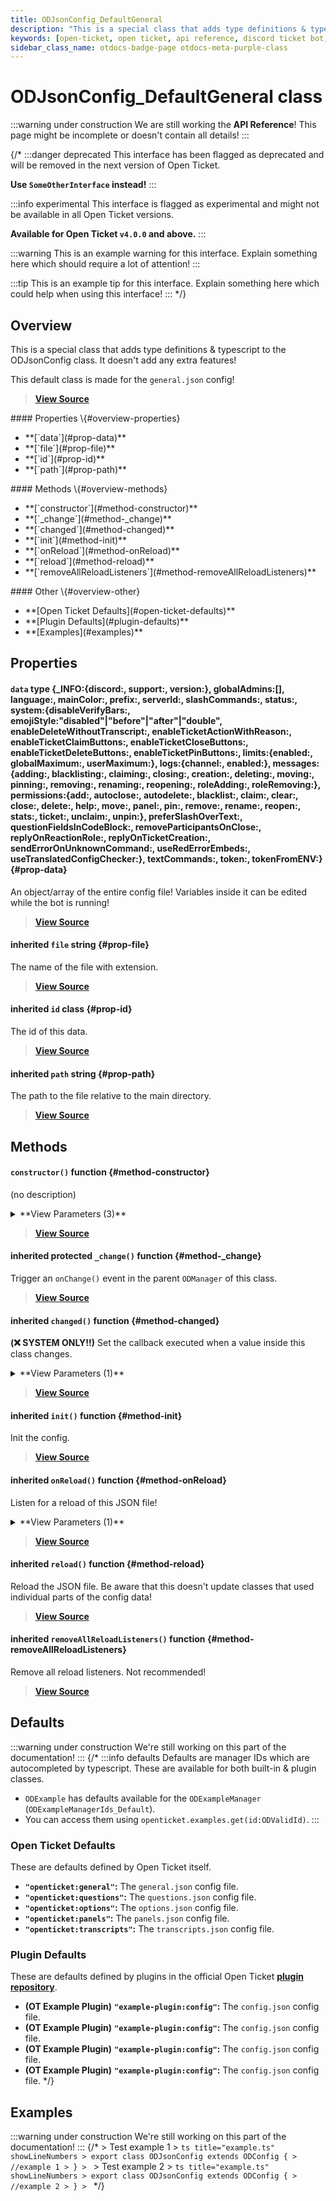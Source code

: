 ```yaml
---
title: ODJsonConfig_DefaultGeneral
description: "This is a special class that adds type definitions & typescript to the ODJsonConfig class. It doesn't add any extra features!"
keywords: [open-ticket, open ticket, api reference, discord ticket bot, class]
sidebar_class_name: otdocs-badge-page otdocs-meta-purple-class
---
```

<head>
    <link rel="apple-touch-icon" href="/img/logo_vertical.png"/>
</head>

# ODJsonConfig_DefaultGeneral <M color="purple">class</M>

:::warning under construction
We are still working the **API Reference**! This page might be incomplete or doesn't contain all details!
:::

{/*
:::danger deprecated
This interface has been flagged as deprecated and will be removed in the next version of Open Ticket.

**Use `SomeOtherInterface` instead!**
:::

:::info experimental
This interface is flagged as experimental and might not be available in all Open Ticket versions.

**Available for Open Ticket `v4.0.0` and above.**
:::

:::warning
This is an example warning for this interface. Explain something here which should require a lot of attention!
:::

:::tip
This is an example tip for this interface. Explain something here which could help when using this interface!
:::
*/}

## Overview
This is a special class that adds type definitions & typescript to the ODJsonConfig class.
It doesn't add any extra features!

This default class is made for the `general.json` config!

> [**View Source**](https://otgithub.dj-dj.be/tree/main/src/core/api/defaults/config.ts#L86)

<FlexHorizontal>
<div style={{width:"30%"}}>
    #### Properties \{#overview-properties}
    <ul>
        <li>**[`data`](#prop-data)**</li>
        <li>**[`file`](#prop-file)**</li>
        <li>**[`id`](#prop-id)**</li>
        <li>**[`path`](#prop-path)**</li>
    </ul>
</div>
<div style={{width:"30%"}}>
    #### Methods \{#overview-methods}
    <ul>
        <li>**[`constructor`](#method-constructor)**</li>
        <li>**[`_change`](#method-_change)**</li>
        <li>**[`changed`](#method-changed)**</li>
        <li>**[`init`](#method-init)**</li>
        <li>**[`onReload`](#method-onReload)**</li>
        <li>**[`reload`](#method-reload)**</li>
        <li>**[`removeAllReloadListeners`](#method-removeAllReloadListeners)**</li>
    </ul>
</div>
<div style={{width:"30%"}}>
    #### Other \{#overview-other}
    <ul>
        <li>**[Open Ticket Defaults](#open-ticket-defaults)**</li>
        <li>**[Plugin Defaults](#plugin-defaults)**</li>
        <li>**[Examples](#examples)**</li>
    </ul>
</div>
</FlexHorizontal>

## Properties
<Divider></Divider>
#### `data` <M color="brown">type</M> <ApiBlock>\{_INFO:\{discord:<ApiUrl url="js:string" label="string"/>, support:<ApiUrl url="js:string" label="string"/>, version:<ApiUrl url="js:string" label="string"/>\}, globalAdmins:<ApiUrl url="js:string" label="string"/>[], language:<ApiUrl url="js:string" label="string"/>, mainColor:<ApiUrl url="https://discord.js.org/docs/packages/discord.js/main/ColorResolvable:TypeAlias" label="discord.ColorResolvable"/>, prefix:<ApiUrl url="js:string" label="string"/>, serverId:<ApiUrl url="js:string" label="string"/>, slashCommands:<ApiUrl url="js:boolean" label="boolean"/>, status:<ApiUrl url="interface:ODJsonConfig_DefaultStatusType" label="api.ODJsonConfig_DefaultStatusType"/>, system:\{disableVerifyBars:<ApiUrl url="js:boolean" label="boolean"/>, emojiStyle:"disabled"|"before"|"after"|"double", enableDeleteWithoutTranscript:<ApiUrl url="js:boolean" label="boolean"/>, enableTicketActionWithReason:<ApiUrl url="js:boolean" label="boolean"/>, enableTicketClaimButtons:<ApiUrl url="js:boolean" label="boolean"/>, enableTicketCloseButtons:<ApiUrl url="js:boolean" label="boolean"/>, enableTicketDeleteButtons:<ApiUrl url="js:boolean" label="boolean"/>, enableTicketPinButtons:<ApiUrl url="js:boolean" label="boolean"/>, limits:\{enabled:<ApiUrl url="js:boolean" label="boolean"/>, globalMaximum:<ApiUrl url="js:number" label="number"/>, userMaximum:<ApiUrl url="js:number" label="number"/>\}, logs:\{channel:<ApiUrl url="js:string" label="string"/>, enabled:<ApiUrl url="js:boolean" label="boolean"/>\}, messages:\{adding:<ApiUrl url="interface:ODJsonConfig_DefaultMessageSettingsType" label="api.ODJsonConfig_DefaultMessageSettingsType"/>, blacklisting:<ApiUrl url="interface:ODJsonConfig_DefaultMessageSettingsType" label="api.ODJsonConfig_DefaultMessageSettingsType"/>, claiming:<ApiUrl url="interface:ODJsonConfig_DefaultMessageSettingsType" label="api.ODJsonConfig_DefaultMessageSettingsType"/>, closing:<ApiUrl url="interface:ODJsonConfig_DefaultMessageSettingsType" label="api.ODJsonConfig_DefaultMessageSettingsType"/>, creation:<ApiUrl url="interface:ODJsonConfig_DefaultMessageSettingsType" label="api.ODJsonConfig_DefaultMessageSettingsType"/>, deleting:<ApiUrl url="interface:ODJsonConfig_DefaultMessageSettingsType" label="api.ODJsonConfig_DefaultMessageSettingsType"/>, moving:<ApiUrl url="interface:ODJsonConfig_DefaultMessageSettingsType" label="api.ODJsonConfig_DefaultMessageSettingsType"/>, pinning:<ApiUrl url="interface:ODJsonConfig_DefaultMessageSettingsType" label="api.ODJsonConfig_DefaultMessageSettingsType"/>, removing:<ApiUrl url="interface:ODJsonConfig_DefaultMessageSettingsType" label="api.ODJsonConfig_DefaultMessageSettingsType"/>, renaming:<ApiUrl url="interface:ODJsonConfig_DefaultMessageSettingsType" label="api.ODJsonConfig_DefaultMessageSettingsType"/>, reopening:<ApiUrl url="interface:ODJsonConfig_DefaultMessageSettingsType" label="api.ODJsonConfig_DefaultMessageSettingsType"/>, roleAdding:<ApiUrl url="interface:ODJsonConfig_DefaultMessageSettingsType" label="api.ODJsonConfig_DefaultMessageSettingsType"/>, roleRemoving:<ApiUrl url="interface:ODJsonConfig_DefaultMessageSettingsType" label="api.ODJsonConfig_DefaultMessageSettingsType"/>\}, permissions:\{add:<ApiUrl url="js:string" label="string"/>, autoclose:<ApiUrl url="js:string" label="string"/>, autodelete:<ApiUrl url="js:string" label="string"/>, blacklist:<ApiUrl url="js:string" label="string"/>, claim:<ApiUrl url="js:string" label="string"/>, clear:<ApiUrl url="js:string" label="string"/>, close:<ApiUrl url="js:string" label="string"/>, delete:<ApiUrl url="js:string" label="string"/>, help:<ApiUrl url="js:string" label="string"/>, move:<ApiUrl url="js:string" label="string"/>, panel:<ApiUrl url="js:string" label="string"/>, pin:<ApiUrl url="js:string" label="string"/>, remove:<ApiUrl url="js:string" label="string"/>, rename:<ApiUrl url="js:string" label="string"/>, reopen:<ApiUrl url="js:string" label="string"/>, stats:<ApiUrl url="js:string" label="string"/>, ticket:<ApiUrl url="js:string" label="string"/>, unclaim:<ApiUrl url="js:string" label="string"/>, unpin:<ApiUrl url="js:string" label="string"/>\}, preferSlashOverText:<ApiUrl url="js:boolean" label="boolean"/>, questionFieldsInCodeBlock:<ApiUrl url="js:boolean" label="boolean"/>, removeParticipantsOnClose:<ApiUrl url="js:boolean" label="boolean"/>, replyOnReactionRole:<ApiUrl url="js:boolean" label="boolean"/>, replyOnTicketCreation:<ApiUrl url="js:boolean" label="boolean"/>, sendErrorOnUnknownCommand:<ApiUrl url="js:boolean" label="boolean"/>, useRedErrorEmbeds:<ApiUrl url="js:boolean" label="boolean"/>, useTranslatedConfigChecker:<ApiUrl url="js:boolean" label="boolean"/>\}, textCommands:<ApiUrl url="js:boolean" label="boolean"/>, token:<ApiUrl url="js:string" label="string"/>, tokenFromENV:<ApiUrl url="js:boolean" label="boolean"/>\}</ApiBlock> \{#prop-data}
An object/array of the entire config file! Variables inside it can be edited while the bot is running!

> [**View Source**](https://otgithub.dj-dj.be/tree/main/src/core/api/defaults/config.ts#L87)

<Divider></Divider>
#### <C color="blue">inherited</C> `file` <M color="blue">string</M> <ApiBlock><ApiUrl url="js:string" label="string"/></ApiBlock> \{#prop-file}
The name of the file with extension.

> [**View Source**](https://otgithub.dj-dj.be/tree/main/src/core/api/modules/config.ts#L40)

<Divider></Divider>
#### <C color="purple">inherited</C> `id` <M color="purple">class</M> <ApiBlock><ApiUrl url="class:ODId" label="api.ODId"/></ApiBlock> \{#prop-id}
The id of this data.

> [**View Source**](https://otgithub.dj-dj.be/tree/main/src/core/api/modules/base.ts#L172)

<Divider></Divider>
#### <C color="blue">inherited</C> `path` <M color="blue">string</M> <ApiBlock><ApiUrl url="js:string" label="string"/></ApiBlock> \{#prop-path}
The path to the file relative to the main directory.

> [**View Source**](https://otgithub.dj-dj.be/tree/main/src/core/api/modules/config.ts#L42)

<Divider></Divider>

## Methods
<Divider></Divider>
#### `constructor()` <M color="orange">function</M> <ApiBlock><ApiUrl url="class:ODJsonConfig_DefaultGeneral" label="api.ODJsonConfig_DefaultGeneral"/></ApiBlock> \{#method-constructor}
(no description)

<details>
<summary>**View Parameters (3)**</summary>
- **`id`:** <M color="brown">type</M> <ApiBlock><ApiUrl url="type:ODValidId" label="api.ODValidId"/></ApiBlock> - Parameter Description Lorem Ipsum.
- **`file`:** <M color="blue">string</M> <ApiBlock><ApiUrl url="js:string" label="string"/></ApiBlock> - Parameter Description Lorem Ipsum.
- **`customPath`:** <M color="blue">string</M> <ApiBlock><ApiUrl url="js:string" label="string"/></ApiBlock> - Parameter Description Lorem Ipsum.
</details>

> [**View Source**](https://otgithub.dj-dj.be/tree/main/src/core/api/modules/config.ts#L71)

<Divider></Divider>
#### <C color="orange">inherited</C> <C color="orange">protected</C> `_change()` <M color="orange">function</M> <ApiBlock><ApiUrl url="js:void" label="void"/></ApiBlock> \{#method-_change}
Trigger an `onChange()` event in the parent `ODManager` of this class.



> [**View Source**](https://otgithub.dj-dj.be/tree/main/src/core/api/modules/base.ts#L108)

<Divider></Divider>
#### <C color="orange">inherited</C> `changed()` <M color="orange">function</M> <ApiBlock><ApiUrl url="js:void" label="void"/></ApiBlock> \{#method-changed}
**(❌ SYSTEM ONLY!!)** Set the callback executed when a value inside this class changes.

<details>
<summary>**View Parameters (1)**</summary>
- **`callback`:** <M color="brown">type</M> <ApiBlock><ApiUrl url="js:null" label="null"/>|(() => <ApiUrl url="js:void" label="void"/>)</ApiBlock> - Parameter Description Lorem Ipsum.
</details>

> [**View Source**](https://otgithub.dj-dj.be/tree/main/src/core/api/modules/base.ts#L119)

<Divider></Divider>
#### <C color="orange">inherited</C> `init()` <M color="orange">function</M> <ApiBlock><ApiUrl url="type:ODPromiseVoid" label="api.ODPromiseVoid"/></ApiBlock> \{#method-init}
Init the config.



> [**View Source**](https://otgithub.dj-dj.be/tree/main/src/core/api/modules/config.ts#L78)

<Divider></Divider>
#### <C color="orange">inherited</C> `onReload()` <M color="orange">function</M> <ApiBlock><ApiUrl url="js:void" label="void"/></ApiBlock> \{#method-onReload}
Listen for a reload of this JSON file!

<details>
<summary>**View Parameters (1)**</summary>
- **`cb`:** <M color="brown">type</M> <ApiBlock><ApiUrl url="js:function" label="Function"/></ApiBlock> - Parameter Description Lorem Ipsum.
</details>

> [**View Source**](https://otgithub.dj-dj.be/tree/main/src/core/api/modules/config.ts#L105)

<Divider></Divider>
#### <C color="orange">inherited</C> `reload()` <M color="orange">function</M> <ApiBlock><ApiUrl url="js:void" label="void"/></ApiBlock> \{#method-reload}
Reload the JSON file. Be aware that this doesn't update classes that used individual parts of the config data!



> [**View Source**](https://otgithub.dj-dj.be/tree/main/src/core/api/modules/config.ts#L88)

<Divider></Divider>
#### <C color="orange">inherited</C> `removeAllReloadListeners()` <M color="orange">function</M> <ApiBlock><ApiUrl url="js:void" label="void"/></ApiBlock> \{#method-removeAllReloadListeners}
Remove all reload listeners. Not recommended!



> [**View Source**](https://otgithub.dj-dj.be/tree/main/src/core/api/modules/config.ts#L109)

<Divider></Divider>

## Defaults
:::warning under construction
We're still working on this part of the documentation!
:::
{/*
:::info defaults
Defaults are manager IDs which are autocompleted by typescript. These are available for both built-in & plugin classes.
- `ODExample` has defaults available for the `ODExampleManager` (`ODExampleManagerIds_Default`).
- You can access them using `openticket.examples.get(id:ODValidId)`.
:::

### Open Ticket Defaults
These are defaults defined by Open Ticket itself.
- **`"openticket:general"`:** The `general.json` config file.
- **`"openticket:questions"`:** The `questions.json` config file.
- **`"openticket:options"`:** The `options.json` config file.
- **`"openticket:panels"`:** The `panels.json` config file.
- **`"openticket:transcripts"`:** The `transcripts.json` config file.

### Plugin Defaults
These are defaults defined by plugins in the official Open Ticket [**plugin repository**](https://odplugins.dj-dj.be/tree/main/open-ticket).
- <C color="blue">**(OT Example Plugin)**</C> **`"example-plugin:config"`:** The `config.json` config file.
- <C color="blue">**(OT Example Plugin)**</C> **`"example-plugin:config"`:** The `config.json` config file.
- <C color="blue">**(OT Example Plugin)**</C> **`"example-plugin:config"`:** The `config.json` config file.
- <C color="blue">**(OT Example Plugin)**</C> **`"example-plugin:config"`:** The `config.json` config file.
*/}

## Examples
:::warning under construction
We're still working on this part of the documentation!
:::
{/*
<Tabs>
    <TabItem value="First Example">
    > Test example 1
    > ```ts title="example.ts" showLineNumbers
    > export class ODJsonConfig extends ODConfig {
    >     //example 1
    > }
    > ```
    </TabItem>
    <TabItem value="Second Example">
    > Test example 2
    > ```ts title="example.ts" showLineNumbers
    > export class ODJsonConfig extends ODConfig {
    >     //example 2
    > }
    > ```
    </TabItem>
</Tabs>
*/}
